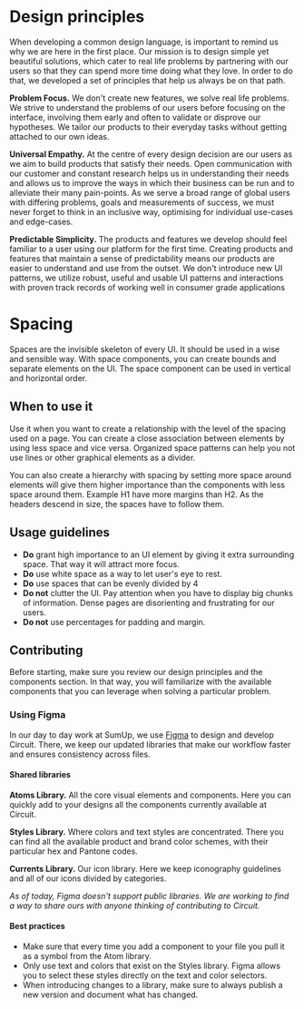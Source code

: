 
<Meta title="Introduction|Design Principles" />

# Design principles

<Intro>
  When developing a common design language, is important to remind us why we are
  here in the first place. Our mission is to design simple yet beautiful
  solutions, which cater to real life problems by partnering with our users so
  that they can spend more time doing what they love. In order to do that, we
  developed a set of principles that help us always be on that path.
</Intro>

**Problem Focus.** We don't create new features, we solve real life problems. We strive to
understand the problems of our users before focusing on the interface, involving them
early and often to validate or disprove our hypotheses. We tailor our products to their
everyday tasks without getting attached to our own ideas.

**Universal Empathy.** At the centre of every design decision are our users as we aim to build
products that satisfy their needs. Open communication with our customer and constant research
helps us in understanding their needs and allows us to improve the ways in which their business
can be run and to alleviate their many pain-points. As we serve a broad range of global users
with differing problems, goals and measurements of success, we must never forget to think in an
inclusive way, optimising for individual use-cases and edge-cases.

**Predictable Simplicity.** The products and features we develop should feel familiar to a user
using our platform for the first time. Creating products and features that maintain a sense of
predictability means our products are easier to understand and use from the outset.
We don't introduce new UI patterns, we utilize robust, useful and usable UI patterns and
interactions with proven track records of working well in consumer grade applications

# Spacing

Spaces are the invisible skeleton of every UI. It should be used in a wise and sensible way.
With space components, you can create bounds and separate elements on the UI.
The space component can be used in vertical and horizontal order.

## When to use it

Use it when you want to create a relationship with the level of the spacing used on a page.
You can create a close association between elements by using less space and vice versa.
Organized space patterns can help you not use lines or other graphical elements as a divider.

You can also create a hierarchy with spacing by setting more space around elements will give them higher importance than the components with less space around them. Example H1 have more margins than H2.
As the headers descend in size, the spaces have to follow them.

## Usage guidelines

- **Do** grant high importance to an UI element by giving it extra surrounding space. That way it will attract more focus.
- **Do** use white space as a way to let user's eye to rest.
- **Do** use spaces that can be evenly divided by 4
- **Do not** clutter the UI. Pay attention when you have to display big chunks of information. Dense pages are disorienting and frustrating for our users.
- **Do not** use percentages for padding and margin.

## Contributing

Before starting, make sure you review our design principles and the components section. In that way, you will
familiarize with the available components that you can leverage when solving a particular problem.

### Using Figma

In our day to day work at SumUp, we use [Figma](https://www.figma.com/) to design and develop Circuit. There, we keep our updated
libraries that make our workflow faster and ensures consistency across files.

#### Shared libraries

**Atoms Library.** All the core visual elements and components. Here you can quickly add to your designs all the
components currently available at Circuit.

**Styles Library.** Where colors and text styles are concentrated. There you can find all the available product and brand color schemes,
with their particular hex and Pantone codes.

**Currents Library.** Our icon library. Here we keep iconography guidelines and all of our icons divided by categories.

_As of today, Figma doesn't support public libraries. We are working to find a way to share ours with anyone
thinking of contributing to Circuit._

#### Best practices

- Make sure that every time you add a component to your file you pull it as a symbol from the Atom library.
- Only use text and colors that exist on the Styles library. Figma allows you to select these styles directly on
  the text and color selectors.
- When introducing changes to a library, make sure to always publish a new version and document what has changed.
